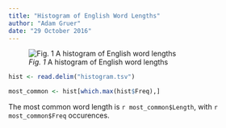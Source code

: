 ```yaml
---
title: "Histogram of English Word Lengths"
author: "Adam Gruer"
date: "29 October 2016"
---
```


![*Fig. 1* A histogram of English word lengths](histogram.png)

```r
hist <- read.delim("histogram.tsv")
```
```r
most_common <- hist[which.max(hist$Freq),]
```
The most common word length is `r most_common$Length`, with `r most_common$Freq` occurences.  
  




